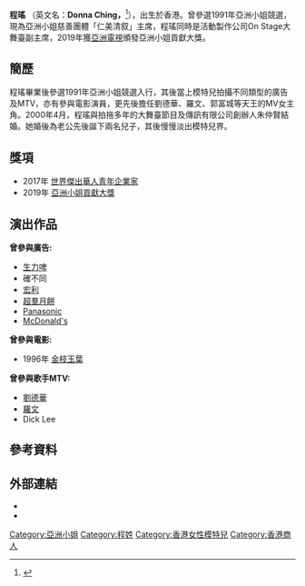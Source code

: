 {{multiple issues|
{{autobiography|time=2017-02-20T02:43:01+00:00}}
{{coi|time=2017-02-20T02:43:01+00:00}}
{{copyedit|time=2017-02-20T02:43:01+00:00}}
{{Notability Unreferenced|time=2021-11-15T04:11:01+00:00}}
}}
{{藝人
| 姓名 = 程瑤
| 類型 = 女藝人
| 羅馬拼音 = 
| 英文名 = Donna Ching
| 國籍 = {{CNHK}}
| 民族 = 
| 籍貫 = 
| 出生日期 = 6月11日
| 出生地點 = {{BHKG}}
| 逝世日期 = 
| 逝世地點 = 
| 職業 = 模特兒、設計師、製作人
| 語言 = 
| 教育程度 = 
| 宗教信仰 = 
| 配偶 = [[朱仲賢|朱仲賢]]
| 兒女 = 兩名兒子
| 音樂類型 = 
| 演奏樂器 = 
| 出道日期 = 
| 出道作 = 
| 代表作 = 
| 活躍年代 = 
| 母校 = [[閩僑中學|閩僑中學]]
| 唱片公司 = 
| 經紀公司 = 
| 網站 = 
| 相關團體 = 
| IMDb = 
| 現任成員 = 
| 過往成員 = 
| 獎項 = 第一屆世界傑出華人青年企業家獎、亞洲小姐貢獻大獎
| 綽號 = 
| 出身地 = 
}}

'''程瑤''' （英文名：'''Donna Ching，'''{{bd||6月11日}}<ref>{{Cite web |url=http://www.stars-hk.com/2016/06/13/on-stage-%E5%91%A8%E5%B9%B4%E6%99%9A%E5%AE%B4-%E5%85%A9%E4%BD%8D%E5%85%AC%E5%AD%90%E7%82%BA%E7%A8%8B%E7%91%A4%E6%85%B6%E7%94%9F-%E5%A0%B4%E9%9D%A2%E6%BA%AB%E9%A6%A8/ |title=On Stage 周年晚宴 兩位公子為程瑤慶生 場面溫馨 |accessdate=2016-12-22 |archive-date=2016-12-27 |archive-url=https://web.archive.org/web/20161227132427/http://www.stars-hk.com/2016/06/13/on-stage-%E5%91%A8%E5%B9%B4%E6%99%9A%E5%AE%B4-%E5%85%A9%E4%BD%8D%E5%85%AC%E5%AD%90%E7%82%BA%E7%A8%8B%E7%91%A4%E6%85%B6%E7%94%9F-%E5%A0%B4%E9%9D%A2%E6%BA%AB%E9%A6%A8/ |dead-url=no }}</ref>），出生於香港。曾參選1991年亞洲小姐競選，現為亞洲小姐慈善團體「仁美清叙」主席，程瑤同時是活動製作公司On Stage大舞臺副主席，2019年獲[[亞洲電視|亞洲電視]]頒發亞洲小姐貢獻大獎。

== 簡歷 ==
程瑤畢業後參選1991年亞洲小姐競選入行，其後當上模特兒拍攝不同類型的廣告及MTV，亦有參與電影演員，更先後擔任劉德華、羅文、郭富城等天王的MV女主角。2000年4月，程瑤與拍拖多年的大舞臺節目及傳訊有限公司創辦人朱仲賢結婚。她婚後為老公先後誕下兩名兒子，其後慢慢淡出模特兒界。

== 獎項 ==
*2017年 [[世界傑出華人青年企業家|世界傑出華人青年企業家]]
*2019年 [[亞洲小姐貢獻大獎|亞洲小姐貢獻大獎]]

== 演出作品 ==
'''曾參與廣告:'''

*[[生力啤|生力啤]]
*確不同
*[[宏利|宏利]]
*[[超羣月餅|超羣月餅]]
*[[Panasonic|Panasonic]]
*[[McDonald's|McDonald's]]

'''曾參與電影:'''
*1996年 [[金枝玉葉|金枝玉葉]]

'''曾參與歌手MTV:'''
*[[劉德華|劉德華]]
*[[羅文|羅文]]
*Dick Lee

== 參考資料 ==
{{reflist}}

== 外部連結 ==
* {{Instagram|chingydonna}}
* {{Facebook|donna.ching.754}}

[[Category:亞洲小姐|Category:亞洲小姐]]
[[Category:程姓|Category:程姓]]
[[Category:香港女性模特兒|Category:香港女性模特兒]]
[[Category:香港商人|Category:香港商人]]